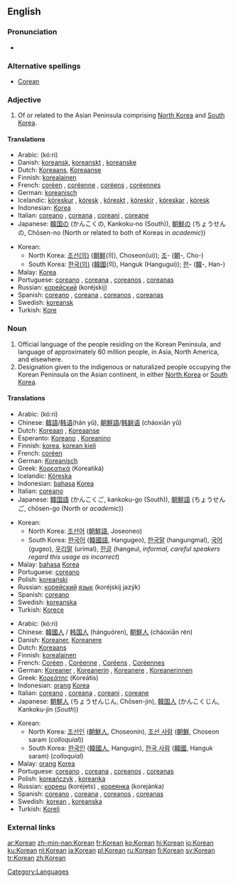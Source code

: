 {{interwiktionary|code=ko}}
{{see|korean|:Category:Korean language}}
==English==
{{wikipedia}}

===Pronunciation===
*{{audio|en-us-Korean.ogg|Audio (US)}}

===Alternative spellings===
*[[Corean]]

===Adjective===
{{en-adj}}

# Of or related to the Asian Peninsula comprising [[North Korea]] and [[South Korea]].

====Translations====
{{top}}
*Arabic: {{ARchar|[[كوري]]}} (kó:ri) {{m}}
*Danish: [[koreansk]], [[koreanskt]] {{n}}, [[koreanske]] {{p}}
*Dutch: [[Koreaans]], [[Koreaanse]]
*Finnish: [[korealainen]]
*French: [[coréen]] {{m}}, [[coréenne]] {{f}}, [[coréens]] {{m}} {{p}}, [[coréennes]] {{f}} {{p}}
*German: [[koreanisch]]
*Icelandic: [[kóreskur]] {{m}}, [[kóresk]] {{f}}, [[kóreskt]] {{n}}, [[kóreskir]] {{m}} {{p}}, [[kóreskar]] {{f}} {{p}}, [[kóresk]] {{n}} {{p}}
*Indonesian: [[Korea]]
*Italian: [[coreano]] {{m}}, [[coreana]] {{f}}, [[coreani]] {{m}}, [[coreane]] {{f}} {{p}}
*Japanese: [[韓国]][[の]] (かんこくの, Kankoku-no (South)), [[朝鮮]][[の]] (ちょうせんの, Chōsen-no (North or related to both of Koreas in ''academic''))
{{mid}}
*Korean:
**North Korea: [[조선]][[의|(의)]] ([[朝鮮]](의), Choseon(ui)); [[조]]- ([[朝]]-, Cho-)
**South Korea: [[한국]][[의|(의)]] ([[韓國]](의), Hanguk (Hangugui)); [[한]]- ([[韓]]-, Han-)
*Malay: [[Korea]]
*Portuguese: [[coreano]] {{m}}, [[coreana]] {{f}}, [[coreanos]] {{m}} {{p}}, [[coreanas]] {{f}} {{p}}
*Russian: [[корейский]] (koréjskij)
*Spanish: [[coreano]] {{m}}, [[coreana]] {{f}}, [[coreanos]] {{m}} {{p}}, [[coreanas]] {{f}} {{p}}
*Swedish: [[koreansk]]
*Turkish: [[Kore]]
{{bottom}}

===Noun===
{{en-noun}}

# Official language of the people residing on the Korean Peninsula, and language of approximately 60 million people, in Asia, North America, and elsewhere.
# Designation given to the indigenous or naturalized people occupying the Korean Peninsula on the Asian continent, in either [[North Korea]] or [[South Korea]].

====Translations====
{{trans-top|language}}
*Arabic: {{ARchar|[[كوري]]}} (kó:ri) {{m}}
*Chinese: [[韓語]]/[[韩语]](hán yǔ), [[朝鮮語]]/[[韩鲜语]] (cháoxiān yǔ)
*Dutch: [[Koreaan]] {{m}}, [[Koreaanse]] {{f}}
*Esperanto: [[Koreano]] {{m}}, [[Koreanino]]  {{f}}
*Finnish: [[korea]], [[korean kieli]]
*French: [[coréen]] {{m}}
*German: [[Koreanisch]]
*Greek: [[Κορεατικά]] (Koreatiká)
*Icelandic: [[Kóreska]]
*Indonesian: [[bahasa]] [[Korea]]
*Italian: [[coreano]]
*Japanese: [[韓国語]] (かんこくご, kankoku-go (South)), [[朝鮮語]] (ちょうせんご, chōsen-go (North or ''academic''))
{{trans-mid}}
*Korean:
**North Korea: [[조선어]] ([[朝鮮語]], Joseoneo)
**South Korea: [[한국어]] ([[韓國語]], Hangugeo), [[한국말]] (hangungmal), [[국어]] (gugeo), [[우리말]] (urimal), [[한글]] (hangeul, ''informal, careful speakers regard this usage as incorrect'')
*Malay: [[bahasa]] [[Korea]]
*Portuguese: [[coreano]] {{m}}
*Polish: [[koreański]] {{m}}
*Russian: [[корейский]] [[язык]] (koréjskij jazýk) {{m}}
*Spanish: [[coreano]]
*Swedish: [[koreanska]] {{c}}
*Turkish: [[Korece]]
{{trans-bottom}}

{{trans-top|person}}
*Arabic: {{ARchar|[[كوري]]}} (kó:ri) {{m}}
*Chinese: [[韓國人]] / [[韩国人]] (hánguóren), [[朝鮮人]] (cháoxiān rén)
*Danish: [[Koreaner]], [[Koreanere]] {{p}}
*Dutch: [[Koreaans]] {{n}}
*Finnish: [[korealainen]]
*French: [[Coréen]] {{m}}, [[Coréenne]] {{f}}, [[Coréens]] {{m}} {{p}}, [[Coréennes]] {{f}} {{p}}
*German: [[Koreaner]] {{m}}, [[Koreanerin]] {{f}}, [[Koreanere]] {{m}} {{p}}, [[Koreanerinnen]] {{f}} {{p}}
*Greek: [[Κορεάτης]] (Koreátis)
*Indonesian: [[orang]] [[Korea]]
*Italian: [[coreano]] {{m}}, [[coreana]] {{f}}, [[coreani]] {{m}} {{p}}, [[coreane]] {{f}} {{p}}
*Japanese: [[朝鮮人]] (ちょうせんじん, Chōsen-jin), [[韓国人]] (かんこくじん, Kankoku-jin (''South''))
{{trans-mid}}
*Korean:
**North Korea: [[조선인]] ([[朝鮮人]], Choseonin), [[조선 사람]] ([[朝鮮]], Choseon saram (''colloquial''))
**South Korea: [[한국인]] ([[韓國人]], Hangugin), [[한국 사람]] ([[韓國]], Hanguk saram) (''colloquial'')
*Malay: [[orang]] [[Korea]]
*Portuguese: [[coreano]] {{m}}, [[coreana]] {{f}}, [[coreanos]] {{m}} {{p}}, [[coreanas]] {{f}} {{p}}
*Polish: [[koreańczyk]] {{m}}, [[koreanka]] {{f}}
*Russian: [[кореец]] (koréjets) {{m}}, [[кореянка]] (korejánka) {{f}}
*Spanish: [[coreano]] {{m}}, [[coreana]] {{f}}, [[coreanos]] {{m}} {{p}}, [[coreanas]] {{f}} {{p}}
*Swedish: [[#Swedish|korean]] {{m}}, [[koreanska]] {{f}}
*Turkish: [[Koreli]]
{{trans-bottom}}

===External links===
{{ethnologue|code=kor}}

[[Category:Languages]]

[[ar:Korean]]
[[zh-min-nan:Korean]]
[[fr:Korean]]
[[ko:Korean]]
[[hi:Korean]]
[[io:Korean]]
[[ku:Korean]]
[[nl:Korean]]
[[ja:Korean]]
[[pl:Korean]]
[[ru:Korean]]
[[fi:Korean]]
[[sv:Korean]]
[[tr:Korean]]
[[zh:Korean]]